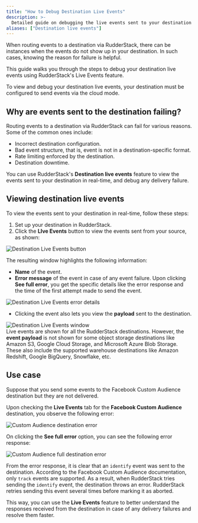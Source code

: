```yaml
---
title: "How to Debug Destination Live Events"
description: >-
  Detailed guide on debugging the live events sent to your destination via RudderStack.
aliases: ["Destination live events"]
---
```


When routing events to a destination via RudderStack, there can be instances when the events do not show up in your destination. In such cases, knowing the reason for failure is helpful.

This guide walks you through the steps to debug your destination live events using RudderStack's <Link to="/dashboard-guides/live-events/">Live Events</Link> feature.

<div class="warningBlock">
To view and debug your destination live events, your destination must be configured to send events via the <Link to="/destinations/rudderstack-connection-modes/#cloud-mode">cloud mode</Link>.
</div>

## Why are events sent to the destination failing?

Routing events to a destination via RudderStack can fail for various reasons. Some of the common ones include:

- Incorrect destination configuration.
- Bad event structure, that is, event is not in a destination-specific format.
- Rate limiting enforced by the destination.
- Destination downtime.

You can use RudderStack's **Destination live events** feature to view the events sent to your destination in real-time, and debug any delivery failure.

## Viewing destination live events

To view the events sent to your destination in real-time, follow these steps:

1. <Link to="/dashboard-guides/destinations/#adding-a-destination">Set up your destination</Link> in RudderStack.
2. Click the **LIve Events** button to view the events sent from your source, as shown:

<img src="../../assets/user-guides/destination-live-events.png" alt="Destination Live Events button" />

The resulting window highlights the following information: 

- **Name** of the event.
- **Error message** of the event in case of any event failure. Upon clicking **See full error**, you get the specific details like the error response and the time of the first attempt made to send the event.

<img src="../../assets/user-guides/destination-live-events-error.png" alt="Destination Live Events error details" />

- Clicking the event also lets you view the **payload** sent to the destination.

<img src="../../assets/user-guides/destination-live-events-details.png" alt="Destination Live Events window" />

<div class="warningBlock">
Live events are shown for all the RudderStack destinations. However, the <strong>event payload</strong> is not shown for some object storage destinations like <Link to="/destinations/streaming-destinations/amazon-s3/">Amazon S3</Link>, <Link to="/destinations/streaming-destinations/google-cloud-storage/">Google Cloud Storage</Link>, and <Link to="/destinations/streaming-destinations/microsoft-azure-blob-storage/">Microsoft Azure Blob Storage</Link>. These also include the <Link to="/destinations/warehouse-destinations/">supported warehouse destinations</Link> like <Link to="/destinations/warehouse-destinations/redshift/">Amazon Redshift</Link>, <Link to="/destinations/warehouse-destinations/bigquery/">Google BigQuery</Link>, <Link to="/destinations/warehouse-destinations/snowflake/">Snowflake</Link>, etc.
</div>

## Use case

Suppose that you send some events to the <Link to="/destinations/streaming-destinations/fb-custom-audience/">Facebook Custom Audience</Link> destination but they are not delivered. 

Upon checking the **Live Events** tab for the **Facebook Custom Audience** destination, you observe the following error:

<img src="../../assets/rs-cloud/custom-audience-error.png" alt="Custom Audience destination error" />

On clicking the **See full error** option, you can see the following error response:

<img src="../../assets/rs-cloud/custom-audience-full-error.png" alt="Custom Audience full destination error" />

From the error response, it is clear that an <Link to="/event-spec/standard-events/identify/">`identify`</Link> event was sent to the destination. According to the <Link to="/destinations/streaming-destinations/fb-custom-audience/">Facebook Custom Audience documentation</Link>, only <Link to="/event-spec/standard-events/track/">`track`</Link> events are supported. As a result, when RudderStack tries sending the `identify` event, the destination throws an error. RudderStack retries sending this event several times before marking it as aborted.

This way, you can use the **Live Events** feature to better understand the responses received from the destination in case of any delivery failures and resolve them faster.
